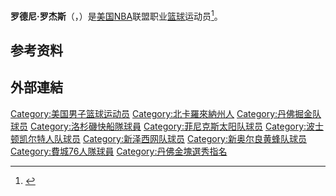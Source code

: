{{expand|time=2016-04-22T11:39:54+00:00}}
{{noteTA|G1=NBA}}
{{Infobox NBA Player
| name         = 罗德尼·罗杰斯<br/>{{lang|en|Rodney Rogers}}
| number       = 54
| position     = 小前锋，大前锋     
| birth_date   = {{Birth date and age|1971|6|20}}
| birth_place  = {{USA}}[[北卡罗来纳州|北卡罗来纳州]]Durham
| nationality  = {{USA}}
| height_ft    = 6 
| height_in    = 7
| weight_lb    = 235
| highschool   = Hillside in Durham, North Carolina 
| college      = Wake Forest University  
| draft =
| draft_year   = 1993
| draft_round  = 1
| draft_pick   = 9
| draft_team   = [[丹佛掘金|丹佛掘金]]
| career_start = 1993
| career_end   = 2005
| teams        = <!-- 效力過球隊 -->
| coach        = <!-- 執教過球隊 -->
| highlights   = <!-- 生涯焦點與獲得獎項 -->
| stat1label   = 
| stat1value   = 
| stat2label   = 
| stat2value   = 
| stat3label   = 
| stat3value   = 
| letter       = 
| bbr          = 
| profile      = 
| HOF          = <!-- 名人堂 -->
| HOF_player   = <!-- 球員名人堂 -->
| HOF_coach    = <!-- 教練名人堂 -->
}}
{{世大運獎牌記錄
|項目=籃球
|a1=1991
|b1=1
}}
'''罗德尼·罗杰斯'''（{{lang-en|'''Rodney Rogers'''}}，{{Bd|1971年|6月20日||}}）是[[美国|美国]][[NBA|NBA]]联盟职业[[篮球|篮球]]运动员<ref>{{Cite web|url=http://www.basketball-reference.com/players/r/rogerro01.html|title=罗德尼·罗杰斯|accessdate=2016年4月22日|author=|date=|publisher=}}</ref>。

== 参考资料 ==
{{Reflist}}

== 外部連結 ==

{{大西洋沿岸联盟年度最佳男子篮球运动员}}
{{1993 NBA Draft}}
{{NBA最佳第六人}}
{{Authority control}}
{{DEFAULTSORT:Rogers, Rodney}}

[[Category:美国男子篮球运动员|Category:美国男子篮球运动员]]
[[Category:北卡羅來納州人|Category:北卡羅來納州人]]
[[Category:丹佛掘金队球员|Category:丹佛掘金队球员]]
[[Category:洛杉磯快船隊球員|Category:洛杉磯快船隊球員]]
[[Category:菲尼克斯太阳队球员|Category:菲尼克斯太阳队球员]]
[[Category:波士顿凯尔特人队球员|Category:波士顿凯尔特人队球员]]
[[Category:新泽西网队球员|Category:新泽西网队球员]]
[[Category:新奥尔良黄蜂队球员|Category:新奥尔良黄蜂队球员]]
[[Category:費城76人隊球員|Category:費城76人隊球員]]
[[Category:丹佛金塊選秀指名|Category:丹佛金塊選秀指名]]